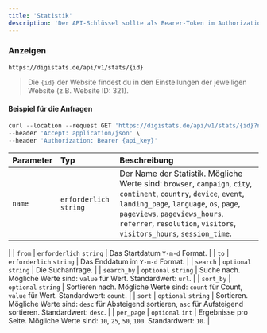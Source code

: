 ```yaml
---
title: 'Statistik'
description: 'Der API-Schlüssel sollte als Bearer-Token im Authorization-Header der Anfrage gesendet werden. Deinen [API-Schlüssel](https://digistats.de/account/api) findest du hier.'
---
```


### Anzeigen

```
https://digistats.de/api/v1/stats/{id}
```

> Die `{id}` der Website findest du in den Einstellungen der jeweiligen Website (z.B. Website ID: 321).

#### Beispiel für die Anfragen

```javascript curl
curl --location --request GET 'https://digistats.de/api/v1/stats/{id}?name={name}&from={from}&to={to}' \
--header 'Accept: application/json' \
--header 'Authorization: Bearer {api_key}'
```

| Parameter       | Typ          | Beschreibung  |
| :------------- |:-------------| :-------------|
| `name`      | `erforderlich` `string` | Der Name der Statistik. Mögliche Werte sind: `browser`, `campaign`, `city`, `continent`, `country`, `device`, `event`, `landing_page`, `language`, `os`, `page`, `pageviews`, `pageviews_hours`, `referrer`, `resolution`, `visitors`, `visitors_hours`, `session_time`.
 |
 | `from`      | `erforderlich` `string` | Das Startdatum `Y-m-d` Format.
 |
 | `to`      | `erforderlich` `string` | Das Enddatum im `Y-m-d` Format.
 |
 | `search`      | `optional` `string` | Die Suchanfrage.
 |
 | `search_by`      | `optional` `string` | Suche nach. Mögliche Werte sind: `value` für Wert. Standardwert: `url`.
 |
| `sort_by`      | `optional` `string` | Sortieren nach. Mögliche Werte sind: `count` für Count, `value` für Wert. Standardwert: `count`.
 |
 | `sort`      | `optional` `string` | Sortieren. Mögliche Werte sind: `desc` für Absteigend sortieren, `asc` für Aufsteigend sortieren. Standardwert: `desc`.
 |
  | `per_page`      | `optional` `int` | Ergebnisse pro Seite. Mögliche Werte sind: `10`, `25`, `50`, `100`. Standardwert: `10`.
 |

